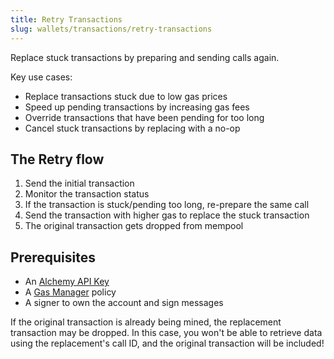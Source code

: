 ```yaml
---
title: Retry Transactions
slug: wallets/transactions/retry-transactions
---
```


Replace stuck transactions by preparing and sending calls again.

Key use cases:
- Replace transactions stuck due to low gas prices
- Speed up pending transactions by increasing gas fees
- Override transactions that have been pending for too long
- Cancel stuck transactions by replacing with a no-op

## The Retry flow

1. Send the initial transaction
2. Monitor the transaction status
3. If the transaction is stuck/pending too long, re-prepare the same call
4. Send the transaction with higher gas to replace the stuck transaction
5. The original transaction gets dropped from mempool

## Prerequisites

- An [Alchemy API Key](https://dashboard.alchemy.com/apps)
- A [Gas Manager](https://dashboard.alchemy.com/gas-manager/policy/create) policy
- A signer to own the account and sign messages

<Info>
  If the original transaction is already being mined, the replacement
  transaction may be dropped. In this case, you won't be able to retrieve data
  using the replacement's call ID, and the original transaction will be
  included!
</Info>

<Tabs>
  <Tab title="React">
    <Markdown src="react.mdx" />
  </Tab>
  <Tab title="JavaScript">
    <Markdown src="client.mdx" />
  </Tab>
  <Tab title="API">
    <Markdown src="api.mdx" />
  </Tab>
</Tabs>

